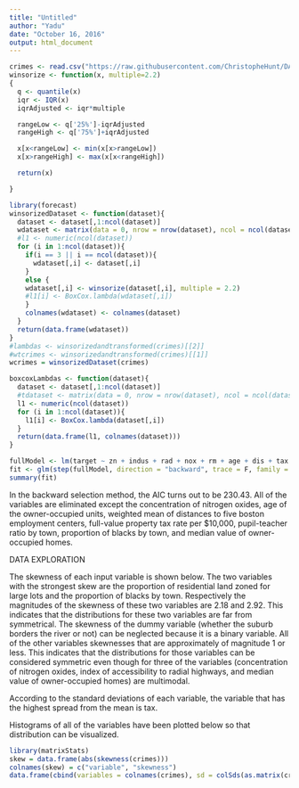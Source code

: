 ```yaml
---
title: "Untitled"
author: "Yadu"
date: "October 16, 2016"
output: html_document
---
```


```r
crimes <- read.csv("https://raw.githubusercontent.com/ChristopheHunt/DATA-621-Group-1/master/Homework%203/crime-training-data.csv")
winsorize <- function(x, multiple=2.2)
{
  q <- quantile(x)
  iqr <- IQR(x)
  iqrAdjusted <- iqr*multiple

  rangeLow <- q['25%']-iqrAdjusted
  rangeHigh <- q['75%']+iqrAdjusted

  x[x<rangeLow] <- min(x[x>rangeLow])
  x[x>rangeHigh] <- max(x[x<rangeHigh])

  return(x)  

}
```

```r
library(forecast)
winsorizedDataset <- function(dataset){
  dataset <- dataset[,1:ncol(dataset)]
  wdataset <- matrix(data = 0, nrow = nrow(dataset), ncol = ncol(dataset))
  #l1 <- numeric(ncol(dataset))
  for (i in 1:ncol(dataset)){
    if(i == 3 || i == ncol(dataset)){
      wdataset[,i] <- dataset[,i]
    }
    else {
    wdataset[,i] <- winsorize(dataset[,i], multiple = 2.2)
    #l1[i] <- BoxCox.lambda(wdataset[,i])
    }
    colnames(wdataset) <- colnames(dataset)
  }
  return(data.frame(wdataset))
}
#lambdas <- winsorizedandtransformed(crimes)[[2]]
#wtcrimes <- winsorizedandtransformed(crimes)[[1]]
wcrimes = winsorizedDataset(crimes)
```

```r
boxcoxLambdas <- function(dataset){
  dataset <- dataset[,1:ncol(dataset)]
  #tdataset <- matrix(data = 0, nrow = nrow(dataset), ncol = ncol(dataset))
  l1 <- numeric(ncol(dataset))
  for (i in 1:ncol(dataset)){
    l1[i] <- BoxCox.lambda(dataset[,i])
  }
  return(data.frame(l1, colnames(dataset)))
}
```

```r
fullModel <- lm(target ~ zn + indus + rad + nox + rm + age + dis + tax + ptratio + black + lstat + medv, data = na.omit(wcrimes))
fit <- glm(step(fullModel, direction = "backward", trace = F, family = binomial))
summary(fit)
```

In the backward selection method, the AIC turns out to be 230.43. All of the variables are eliminated except the concentration of nitrogen oxides, age of the owner-occupied units, weighted mean of distances to five boston employment centers, full-value property tax rate per $10,000, pupil-teacher ratio by town, proportion of blacks by town, and median value of owner-occupied homes.

DATA EXPLORATION

The skewness of each input variable is shown below. The two variables with the strongest skew are the proportion of residential land zoned for large lots and the proportion of blacks by town. Respectively the magnitudes of the skewness of these two variables are 2.18 and 2.92. This indicates that the distributions for these two variables are far from symmetrical. The skewness of the dummy variable (whether the suburb borders the river or not) can be neglected because it is a binary variable. All of the other variables skewnesses that are approximately of magnitude 1 or less. This indicates that the distributions for those variables can be considered symmetric even though for three of the variables (concentration of nitrogen oxides, index of accessibility to radial highways, and median value of owner-occupied homes) are multimodal.

According to the standard deviations of each variable, the variable that has the highest spread from the mean is tax. 

Histograms of all of the variables have been plotted below so that distribution can be visualized. 

```r
library(matrixStats)
skew = data.frame(abs(skewness(crimes)))
colnames(skew) = c("variable", "skewness")
data.frame(cbind(variables = colnames(crimes), sd = colSds(as.matrix(crimes))))
```

